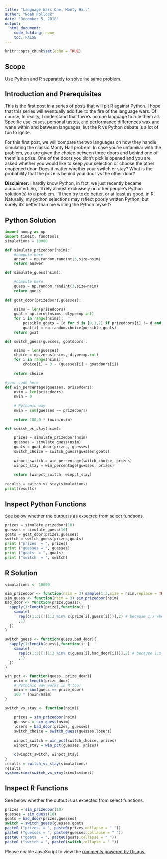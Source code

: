 ```yaml
---
title: "Language Wars One: Monty Hall"
author: "Noah Pollock"
date: "December 5, 2018"
output: 
  html_document:
    code_folding: none
    toc: FALSE
---
```


```r
knitr::opts_chunk$set(echo = TRUE)
```

## Scope
Use Python and R separately to solve the same problem.

## Introduction and Prerequisites
This is the first post in a series of posts that will pit R against Python. I hope that this series will eventually add fuel to the fire of the language wars. Of course, In reality, I understand that there's no one language to rule them all. Specific use-cases, personal tastes, and performance differences wax and wane within and between languages, but the R vs Python debate is a lot of fun to ignite.

For this first post, we will compare the two languages on how they handle simulating the classic Monty Hall problem. In case you're unfamiliar with the problem, you are given the choice between three doors and behind one of them is a prize. One of the doors you didn't pick is opened and you are asked whether you would like to keep your selection or choose the other unopened door. Does it matter whether your switch or stay? What is the probability that the prize is behind your door vs the other door?

**Disclaimer:** I hardly know Python, in fact, we just recently became acquainted. So, I'll rely almost exclusively on other people's Python solution(s) to a problem. I'll then try to do better, or at least as good, in R. Naturally, my python selections may reflect poorly written Python, but surely it's better than me writing the Python myself?

<div class="panel-body">
  <div class="col-md-6">

## Python Solution

```python
import numpy as np
import timeit, functools
simulations = 10000
```
    
```python

def simulate_prizedoor(nsim):
    #compute here
    answer = np.random.randint(3,size=nsim)
    return answer

def simulate_guess(nsim):

    #compute here
    guess = np.random.randint(3,size=nsim)
    return guess
    
def goat_door(prizedoors,guesses):

    nsims = len(prizedoors)
    goat = np.zeros(nsims, dtype=np.int)
    for i in range(nsims):
        possible_goats = [d for d in [0,1,2] if prizedoors[i] != d and guesses[i] != d]
        goat[i] = np.random.choice(possible_goats)
    return goat

def switch_guess(guesses, goatdoors):
  
    nsims = len(guesses)
    choice = np.zeros(nsims, dtype=np.int)
    for i in range(nsims):
        choice[i] = 3 - (guesses[i] + goatdoors[i])
    
    return choice

#your code here
def win_percentage(guesses, prizedoors):
    nsim = len(prizedoors)
    nwin = 0
    
    # Pythonic way
    nwin = sum(guesses == prizedoors)
            
    return 100.0 * (nwin/nsim)

def switch_vs_stay(nsim):
    
    prizes = simulate_prizedoor(nsim)
    guesses = simulate_guess(nsim)
    goats = goat_door(prizes, guesses)    
    switch_choice = switch_guess(guesses,goats)
    
    winpct_switch = win_percentage(switch_choice, prizes)
    winpct_stay = win_percentage(guesses, prizes)
    
    return [winpct_switch, winpct_stay]
    
results = switch_vs_stay(simulations)
print(results)

```

## Inspect Python Functions

See below whether the output is as expected from select functions.

```python
prizes = simulate_prizedoor(10)
guesses = simulate_guess(10)
goats = goat_door(prizes,guesses)
switch = switch_guess(prizes,goats)
print ("prizes  = ", prizes)
print ("guesses = ", guesses)
print ("goats  = ", goats)
print ("switch  = ", switch)

```

</div>

<div class="col-md-6">

## R Solution

```r
simulations <- 10000

sim_prizedoor <- function(nsim = 3) sample(1:3,size = nsim,replace = TRUE)
sim_guess <- function(nsim = 3) sim_prizedoor(nsim)
bad_door <- function(prize,guess){
  sapply(1:length(prize),function(i) {
    sample(
      rep(c(1:3)[!(1:3 %in% c(prize[i],guess[i]))],2) # because 1:x when length(x) = 1
      ,1)
  })
}

switch_guess <- function(guess,bad_door){
  sapply(1:length(guess),function(i) {
    sample(
      rep(c(1:3)[!(1:3 %in% c(guess[i],bad_door[i]))],2) # because 1:x when length(x) = 1
      ,1)
  })
}

win_pct <- function(guess, prize_door){
    nsim = length(prize_door)
    # Pythonic way works in R too!
    nwin = sum(guess == prize_door)
    100 * (nwin/nsim)
}

switch_vs_stay <- function(nsim){
    
    prizes = sim_prizedoor(nsim)
    guesses = sim_guess(nsim)
    losers = bad_door(prizes, guesses)    
    switch_choice = switch_guess(guesses,losers)
    
    winpct_switch = win_pct(switch_choice, prizes)
    winpct_stay = win_pct(guesses, prizes)
    
    c(winpct_switch, winpct_stay)
}
results = switch_vs_stay(simulations)
results
system.time(switch_vs_stay(simulations))
```

## Inspect R Functions

See below whether the output is as expected from select functions.
```r
prizes = sim_prizedoor(10)
guesses = sim_guess(10)
goats = bad_door(prizes,guesses)
switch = switch_guess(guesses,goats)
paste0 ("prizes  = ", paste0(prizes,collapse = " "))
paste0 ("guesses = ", paste0(guesses,collapse = " "))
paste0 ("goats  = ", paste0(goats,collapse = " "))
paste0 ("switch = ", paste0(switch,collapse = " "))

```

</div>
</div>



<div id="disqus_thread"></div>
<script>

/**
*  RECOMMENDED CONFIGURATION VARIABLES: EDIT AND UNCOMMENT THE SECTION BELOW TO INSERT DYNAMIC VALUES FROM YOUR PLATFORM OR CMS.
*  LEARN WHY DEFINING THESE VARIABLES IS IMPORTANT: https://disqus.com/admin/universalcode/#configuration-variables*/

var disqus_config = function () {
this.page.url = 'https://ncpollock.github.io/monty_hall.html';  // Replace PAGE_URL with your page's canonical URL variable
this.page.identifier = 'https://ncpollock.github.io/monty_hall.html'; // Replace PAGE_IDENTIFIER with your page's unique identifier variable
};

(function() { // DON'T EDIT BELOW THIS LINE
var d = document, s = d.createElement('script');
s.src = 'https://nc-blog-1.disqus.com/embed.js';
s.setAttribute('data-timestamp', +new Date());
(d.head || d.body).appendChild(s);
})();
</script>
<noscript>Please enable JavaScript to view the <a href="https://disqus.com/?ref_noscript">comments powered by Disqus.</a></noscript>